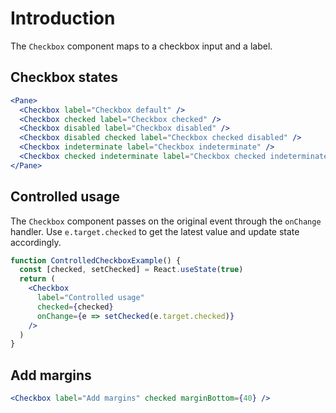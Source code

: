 # Introduction

The `Checkbox` component maps to a checkbox input and a label.

## Checkbox states

```jsx
<Pane>
  <Checkbox label="Checkbox default" />
  <Checkbox checked label="Checkbox checked" />
  <Checkbox disabled label="Checkbox disabled" />
  <Checkbox disabled checked label="Checkbox checked disabled" />
  <Checkbox indeterminate label="Checkbox indeterminate" />
  <Checkbox checked indeterminate label="Checkbox checked indeterminate" />
</Pane>
```

## Controlled usage

The `Checkbox` component passes on the original event through the `onChange` handler.
Use `e.target.checked` to get the latest value and update state accordingly.

```jsx
function ControlledCheckboxExample() {
  const [checked, setChecked] = React.useState(true)
  return (
    <Checkbox
      label="Controlled usage"
      checked={checked}
      onChange={e => setChecked(e.target.checked)}
    />
  )
}
```

## Add margins

```jsx
<Checkbox label="Add margins" checked marginBottom={40} />
```
